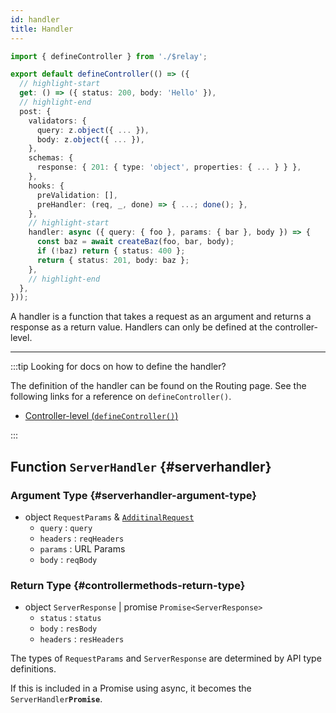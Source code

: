 ```yaml
---
id: handler
title: Handler
---
```



```ts title='controller.ts'
import { defineController } from './$relay';

export default defineController(() => ({
  // highlight-start
  get: () => ({ status: 200, body: 'Hello' }),
  // highlight-end
  post: {
    validators: {
      query: z.object({ ... }),
      body: z.object({ ... }),
    },
    schemas: {
      response: { 201: { type: 'object', properties: { ... } } },
    },
    hooks: {
      preValidation: [],
      preHandler: (req, _, done) => { ...; done(); },
    },
    // highlight-start
    handler: async ({ query: { foo }, params: { bar }, body }) => {
      const baz = await createBaz(foo, bar, body);
      if (!baz) return { status: 400 };
      return { status: 201, body: baz };
    },
    // highlight-end
  },
}));
```

A handler is a function that takes a request as an argument and returns a response as a return value.
Handlers can only be defined at the controller-level.

---

:::tip Looking for docs on how to define the handler?

The definition of the handler can be found on the Routing page. See the following links for a reference on `defineController()`.

- [Controller-level (`defineController()`)](/docs/reference/routing#controller-level)

:::

## Function `ServerHandler` {#serverhandler}

### Argument Type {#serverhandler-argument-type}

- object `RequestParams` & [`AdditinalRequest`](/docs/reference/additionalRequest)
  - `query` : `query`
  - `headers` : `reqHeaders`
  - `params` : URL Params
  - `body` : `reqBody`

### Return Type {#controllermethods-return-type}

- object `ServerResponse` | promise `Promise<ServerResponse>`
  - `status` : `status`
  - `body` : `resBody`
  - `headers` : `resHeaders`

The types of `RequestParams` and `ServerResponse` are determined by API type definitions.

If this is included in a Promise using async, it becomes the <code>ServerHandler<b>Promise</b></code>.
